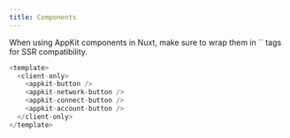 ```yaml
---
title: Components
---
```



<Components />

<Note>
  When using AppKit components in Nuxt, make sure to wrap them in `<client-only>` tags for SSR compatibility.
</Note>

```javascript
<template>
  <client-only>
    <appkit-button />
    <appkit-network-button />
    <appkit-connect-button />
    <appkit-account-button />
  </client-only>
</template>
```
